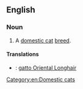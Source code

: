 ==English==
{{wikipedia}}
===Noun===
{{en-noun|head=[[Oriental]] [[longhair|Longhair]]}}

# A [[domestic cat]] [[breed]].

====Translations====
{{checktrans-top}}
* {{ttbc|it}}: [[gatto Oriental Longhair]]
{{trans-mid}}

{{trans-bottom}}

[[Category:en:Domestic cats]]